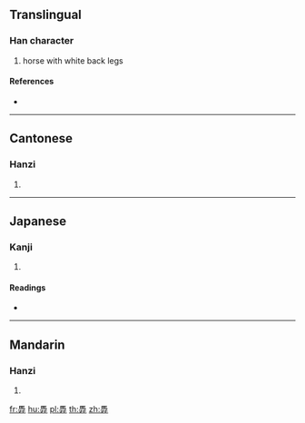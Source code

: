 {{character info/new}}
==Translingual==

===Han character===
{{Han char|rn=187|rad=馬|as=03|sn=13|four=71442|canj=SFT}}

# horse with white back legs

====References====
* {{Han ref|kx=1434.160|dkj=44597|dj=1959.040|hdz=74541.040|uh=99B5|ud=39349|bh=E0E7|bd=57575}}

----

==Cantonese==

===Hanzi===
{{yue-hanzi|jyut=|y=jyu3}}

# {{defn|lang=yue|sort=馬03}}

----

==Japanese==

===Kanji===
{{ja-kanji|grade=|rs=馬03}}

# {{defn|lang=ja|sort=馬03}}

====Readings====
* {{ja-readings|on=[[しゅ]] (shu), [[そく]] (soku), [[ぞく]] (zoku)|kun=}}

----

==Mandarin==

===Hanzi===
{{cmn-hanzi|pin=[[jué]] ([[jue2]]), [[zhù]] ([[zhu4]])|wg=chüeh<sup>2</sup>, chu<sup>4</sup>}}

# {{defn|lang=cmn|sort=馬03}}

[[fr:馵]]
[[hu:馵]]
[[pl:馵]]
[[th:馵]]
[[zh:馵]]